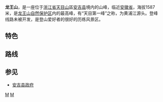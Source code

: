 {{Infobox Mountain
| Name = 龙王山
| Photo = longwangshan.jpg
| Caption =
| Elevation = {{convert|1587|m|ft|0}} 
| Location =[[中国|中国]][[浙江|浙江]]
| Range = [[天目山|天目山]]
| Prominence = 
| map = China Zhejiang
| map_caption = 龙王山
| coordinates = {{coord|30.38351|119.39852|type:mountain_scale:100000|format=dec|display=inline,title}}
| First ascent = 
| Easiest route = 
| Translation = 
}}

'''龙王山'''，是一座位于[[浙江省|浙江省]][[天目山_(浙江)|天目山]]區[[安吉县|安吉县]]境内的山峰，临近[[安徽省|安徽省]]，海拔1587米，是[[龙王山自然保护区|龙王山自然保护区]]内的最高峰，有“天目第一峰”之称，为黄浦江源头。登峰线路未被开发，是登山爱好者的很好的历练风景区。

==特色==

==路线==

==参见==
*[https://web.archive.org/web/20190324132223/http://www.anji.gov.cn/ 安吉县政府]

[[Category:浙江山峰|M]]
[[Category:湖州地理|M]]